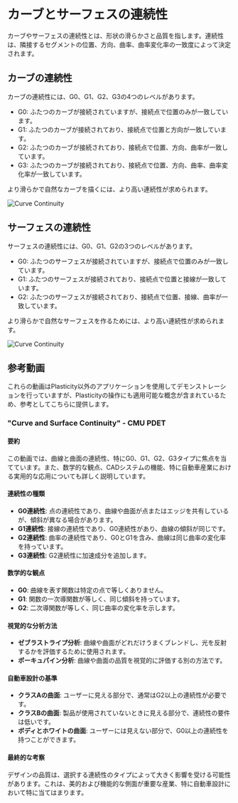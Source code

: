 # カーブとサーフェスの連続性


カーブやサーフェスの連続性とは、形状の滑らかさと品質を指します。連続性は、隣接するセグメントの位置、方向、曲率、曲率変化率の一致度によって決定されます。

## カーブの連続性
カーブの連続性には、G0、G1、G2、G3の4つのレベルがあります。
- G0: ふたつのカーブが接続されていますが、接続点で位置のみが一致しています。
- G1: ふたつのカーブが接続されており、接続点で位置と方向が一致しています。
- G2: ふたつのカーブが接続されており、接続点で位置、方向、曲率が一致しています。
- G3: ふたつのカーブが接続されており、接続点で位置、方向、曲率、曲率変化率が一致しています。

より滑らかで自然なカーブを描くには、より高い連続性が求められます。

![Curve Continuity](/img/curve-continuity.png)

## サーフェスの連続性
サーフェスの連続性には、G0、G1、G2の3つのレベルがあります。
- G0: ふたつのサーフェスが接続されていますが、接続点で位置のみが一致しています。
- G1: ふたつのサーフェスが接続されており、接続点で位置と接線が一致しています。
- G2: ふたつのサーフェスが接続されており、接続点で位置、接線、曲率が一致しています。

より滑らかで自然なサーフェスを作るためには、より高い連続性が求められます。

![Curve Continuity](/img/surface-continuity.png)

## 参考動画

これらの動画はPlasticity以外のアプリケーションを使用してデモンストレーションを行っていますが、Plasticityの操作にも適用可能な概念が含まれているため、参考としてこちらに提供します。

### "Curve and Surface Continuity" - CMU PDET

<YouTube videoId="Cks7nA296v8" />

#### 要約
この動画では、曲線と曲面の連続性、特にG0、G1、G2、G3タイプに焦点を当てています。また、数学的な観点、CADシステムの機能、特に自動車産業における実用的な応用についても詳しく説明しています。

#### 連続性の種類
- **G0連続性**: 点の連続性であり、曲線や曲面が点またはエッジを共有しているが、傾斜が異なる場合があります。
- **G1連続性**: 接線の連続性であり、G0連続性があり、曲線の傾斜が同じです。
- **G2連続性**: 曲率の連続性であり、G0とG1を含み、曲線は同じ曲率の変化率を持っています。
- **G3連続性**: G2連続性に加速成分を追加します。

#### 数学的な観点
- **G0**: 曲線を表す関数は特定の点で等しくありません。
- **G1**: 関数の一次導関数が等しく、同じ傾斜を持っています。
- **G2**: 二次導関数が等しく、同じ曲率の変化率を示します。

#### 視覚的な分析方法
- **ゼブラストライプ分析**: 曲線や曲面がどれだけうまくブレンドし、光を反射するかを評価するために使用されます。
- **ポーキュパイン分析**: 曲線や曲面の品質を視覚的に評価する別の方法です。

#### 自動車設計の基準
- **クラスAの曲面**: ユーザーに見える部分で、通常はG2以上の連続性が必要です。
- **クラスBの曲面**: 製品が使用されていないときに見える部分で、連続性の要件は低いです。
- **ボディとホワイトの曲面**: ユーザーには見えない部分で、G0以上の連続性を持つことができます。

#### 最終的な考察
デザインの品質は、選択する連続性のタイプによって大きく影響を受ける可能性があります。これは、美的および機能的な側面が重要な産業、特に自動車設計において特に当てはまります。











